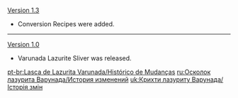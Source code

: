 {{Change History/Header}}
[[Version 1.3]]
*Conversion Recipes were added.
----
[[Version 1.0]]
*Varunada Lazurite Sliver was released.
<noinclude>


[[pt-br:Lasca de Lazurita Varunada/Histórico de Mudanças]]
[[ru:Осколок лазурита Варунада/История изменений]]
[[uk:Крихти лазуриту Варунада/Історія змін]]
</noinclude>